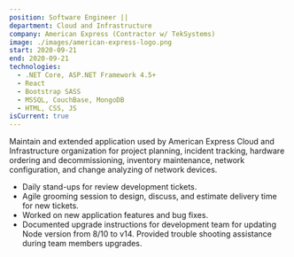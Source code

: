 ```yaml
---
position: Software Engineer ||
department: Cloud and Infrastructure
company: American Express (Contractor w/ TekSystems)
image: ./images/american-express-logo.png
start: 2020-09-21
end: 2020-09-21
technologies:
  - .NET Core, ASP.NET Framework 4.5+
  - React
  - Bootstrap SASS
  - MSSQL, CouchBase, MongoDB
  - HTML, CSS, JS
isCurrent: true
---
```


Maintain and extended application used by American Express Cloud and Infrastructure organization for project planning, incident tracking, hardware ordering and decommissioning, inventory maintenance, network configuration, and change analyzing of network devices.

- Daily stand-ups for review development tickets.
- Agile grooming session to design, discuss, and estimate delivery time for new tickets.
- Worked on new application features and bug fixes.
- Documented upgrade instructions for development team for updating Node version from 8/10 to v14. Provided trouble shooting assistance during team members upgrades.
